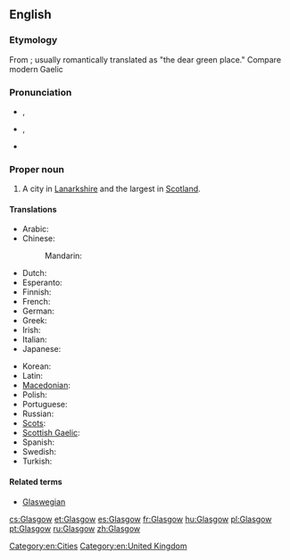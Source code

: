 ==English==

===Etymology===
From {{etyl|cel-bry}} {{term|glas cu||green hollow}}; usually romantically translated as "the dear green place." Compare modern Gaelic {{term|Glaschu||lang=gd}}

===Pronunciation===
* {{a|UK}} {{IPA|/ˈɡlæz.ɡəʊ/}}, {{SAMPA|/"gl{z.g@U/}}
* {{a|US}} {{IPA|/ˈɡlæz.ɡoʊ/}}, {{SAMPA|/"gl{z.goU/}}
* {{a|Scotland}} {{IPA|/ˈɡlaz.ɡo/}}
{{rfp|local and general Scottish required|lang=en}}

===Proper noun===
{{wikipedia}}
{{en-proper noun}}

# A city in [[Lanarkshire]] and the largest in [[Scotland]].

====Translations====
{{trans-top|the city Glasgow}}
* Arabic: {{t|ar|غلاسكو|m|tr=ghlaasku|sc=Arab}}
* Chinese:
*: Mandarin: {{t|zh|格拉斯哥|tr=Gélāsīgē|sc=Hani}}
* Dutch: {{t-|nl|Glasgow}}
* Esperanto: {{t-|eo|Glasgovo|xs=Esperanto}}
* Finnish: {{t-|fi|Glasgow}}
* French: {{t+|fr|Glasgow|m}}
* German: {{t-|de|Glasgow|n}}
* Greek: {{t|el|Γλασκώβη}}
* Irish: {{t-|ga|Glaschú|m|xs=Irish}}
* Italian: {{t-|it|Glasgow}}
* Japanese: {{t|ja|グラスゴー|tr=Gurasugō}}
{{trans-mid}}
* Korean: {{t|ko|글래스고|tr=Geullaeseugo|sc=Kore}}
* Latin: {{t|la|Glasgovia}}
* [[Macedonian]]: {{t|mk|Глазгов|tr=Glázgov}}
* Polish: {{t-|pl|Glasgow|n}} {{indeclinable}}
* Portuguese: {{t+|pt|Glasgow}}
* Russian: {{t|ru|Глазго|m|tr=Glázgo}} {{indeclinable}}
* [[Scots]]: {{tø|sco|Glesca|xs=Scots}}
* [[Scottish Gaelic]]: {{t-|gd|Glaschu|xs=Scottish Gaelic}}
* Spanish: {{t+|es|Glasgow}}
* Swedish: {{t-|sv|Glasgow}}
* Turkish: {{t|tr|Glasgow}}
{{trans-bottom}}

====Related terms====
* [[Glaswegian]]

[[Category:en:Cities]]
[[Category:en:United Kingdom]]

[[cs:Glasgow]]
[[et:Glasgow]]
[[es:Glasgow]]
[[fr:Glasgow]]
[[hu:Glasgow]]
[[pl:Glasgow]]
[[pt:Glasgow]]
[[ru:Glasgow]]
[[zh:Glasgow]]